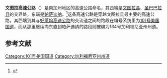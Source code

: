 {{Infobox US Road
|Shield = US 101 (CA).svg
|Shield2 = California 134.svg
|allocation = {{jct|state=CA|US|101}} from the [[聖巴巴拉縣_(加利福尼亞州)|聖巴巴拉縣]]/[[文图拉县|文图拉县]] county line<ref name="Caltrans pg 78"/> to {{tsl|en|North Hollywood, California||North Hollywood}}<br/>{{jct|state=CA|CA|134|nolink1=yes}} from North Hollywood to [[帕萨迪纳_(加利福尼亚州)|帕萨迪纳]]
|state=CA
|Name = 文图拉高速公路<br/>Ventura Freeway
|Maint = [[加利福尼亚州运输部|Caltrans]]
|Map = Ventura_Freeway.svg
|map notes = Ventura Freeway highlighted in red
|direction_a=西
|terminus_a={{Jct|state=CA|US|101}} 于聖巴巴拉/文图拉县县界
|junction={{Jct|state=CA|SR|23}} 位处[[千橡市_(加利福尼亞州)|千橡市]]<br />{{Jct|state=CA|I|405}}位处{{tsl|en|Sherman Oaks, California||舍曼橡树}}<br />{{Jct|state=CA|US|101|SR|134|nolink2=yes|SR|170}} 位处{{tsl|en|North Hollywood, California||北好莱坞}}<br />{{Jct|state=CA|I|5}} 位处[[格倫代爾_(加利福尼亞州)|格倫代爾]]<br />{{Jct|state=CA|SR|2}} 位处[[格倫代爾_(加利福尼亞州)|格倫代爾]]
|direction_b=东
|terminus_b={{Jct|state=CA|I|210|CA|710}} 位处[[帕萨迪纳_(加利福尼亚州)|帕萨迪纳]]
|System={{tsl|en|Southern California freeways||Southern California freeways}}
|counties=[[Ventura_County,_California|文图拉]], [[Los_Angeles_County,_California|洛杉矶]]
|previous_type=SR
|previous_route=133
|next_type=SR
|next_route=135
}}

'''文图拉高速公路'''（{{lang-en|'''Ventura Freeway'''}}）是南加州地区的高速公路命名，其西端是[[文图拉县|文图拉县]]、[[圣巴巴拉县_(加利福尼亚州)|圣巴巴拉县]]的交界处，东端是[[帕萨迪纳_(加利福尼亚州)|帕萨迪纳]]。<ref name="Caltrans pg 78">{{cite book|url=http://www.dot.ca.gov/hq/tsip/hseb/products/Named_Freeways.pdf |title=2007 Named Freeways, Highways, Structures and Other Appurtenances in California |publisher=[[加利福尼亚州运输部|加利福尼亚州运输部]] |page=78 |accessdate=2007-03-28 |deadurl=yes |archiveurl=https://web.archive.org/web/20130523161116/http://dot.ca.gov/hq/tsip/hseb/products/Named_Freeways.pdf |archivedate=2013-05-23 }}</ref>这条高速公路是穿越文图拉县最主要的高速公路。其西端到其与[[好莱坞高速公路|好莱坞高速公路]]的交流道之间的路段在编号系统里为[[101号美国国道加利福尼亚州段|101号美国国道]]，而从那里继续向东直到帕萨迪纳的路段则被编为134号加利福尼亚州州道。
== 参考文献 ==
{{Reflist}}
{{大洛杉矶地区高速公路}}
[[Category:101号美国国道|Category:101号美国国道]]
[[Category:加利福尼亚州州道|Category:加利福尼亚州州道]]
{{US-stub}}